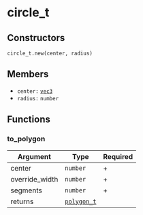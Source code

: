 # circle_t

## Constructors

`circle_t.new(center, radius)`

## Members

- `center:` [`vec3`](/structs/vec3)
- `radius:` `number`

## Functions

### to_polygon

| Argument       | Type                              | Required |
| -------------- | --------------------------------- | -------- |
| center         | `number`                          | +        |
| override_width | `number`                          | +        |
| segments       | `number`                          | +        |
| returns        | [`polygon_t`](/structs/polygon_t) |          |

